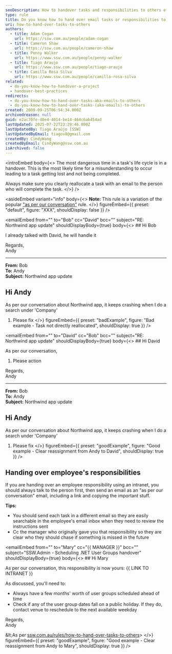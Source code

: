 ```yaml
---
seoDescription: How to handover tasks and responsibilities to others effectively, ensuring a smooth transition and minimizing misunderstandings.
type: rule
title: Do you know how to hand over email tasks or responsibilities to others?
uri: how-to-hand-over-tasks-to-others
authors:
  - title: Adam Cogan
    url: https://ssw.com.au/people/adam-cogan
  - title: Cameron Shaw
    url: https://ssw.com.au/people/cameron-shaw
  - title: Penny Walker
    url: https://www.ssw.com.au/people/penny-walker
  - title: Tiago Araujo
    url: https://www.ssw.com.au/people/tiago-araujo
  - title: Camilla Rosa Silva
    url: https://www.ssw.com.au/people/camilla-rosa-silva
related:
  - do-you-know-how-to-handover-a-project
  - handover-best-practices
redirects:
  - do-you-know-how-to-hand-over-tasks-aka-emails-to-others
  - do-you-know-how-to-hand-over-tasks-(aka-emails)-to-others
created: 2009-09-25T06:54:34.000Z
archivedreason: null
guid: e2ac70fe-d0e4-4014-be14-464c6ab454ad
lastUpdated: 2025-07-22T23:29:46.000Z
lastUpdatedBy: Tiago Araújo [SSW]
lastUpdatedByEmail: tiagov8@gmail.com
createdBy: CindyWang
createdByEmail: CindyWang@ssw.com.au
isArchived: false
---
```


<introEmbed
  body={<>
The most dangerous time in a task's life cycle is in a handover. This is the most likely time for a misunderstanding to occur leading to a task getting lost and not being completed.

Always make sure you clearly reallocate a task with an email to the person who will complete the task.
  </>}
/>

<asideEmbed
  variant="info"
  body={<>
    **Note:** This rule is a variation of the popular ["as per our conversation"](/as-per-our-conversation-emails) rule.
  </>}
  figureEmbed={{
    preset: "default",
    figure: "XXX",
    shouldDisplay: false
  }}
/>


<emailEmbed
  from=""
  to="Bob"
  cc="David"
  bcc=""
  subject="RE: Northwind app update"
  shouldDisplayBody={true}
  body={<>
    ## Hi Bob

I already talked with David, he will handle it

Regards,\
Andy

---

**From:** Bob\
**To:** Andy\
**Subject:** Northwind app update

## Hi Andy

As per our conversation about Northwind app, it keeps crashing when I do a search under 'Company'

1. Please fix
  </>}
  figureEmbed={{
    preset: "badExample",
    figure: "Bad example - Task not directly reallocated",
    shouldDisplay: true
  }}
/>

<emailEmbed
  from=""
  to="David"
  cc="Bob"
  bcc=""
  subject="RE: Northwind app update"
  shouldDisplayBody={true}
  body={<>
    ## Hi David

As per our conversation,

1. Please action

Regards,\
Andy

---

**From:** Bob\
**To:** Andy\
**Subject:** Northwind app update

## Hi Andy

As per our conversation about Northwind app, it keeps crashing when I do a search under 'Company'

1. Please fix
  </>}
  figureEmbed={{
    preset: "goodExample",
    figure: "Good example - Clear reassignment from Andy to David",
    shouldDisplay: true
  }}
/>

## Handing over employee's responsibilities

If you are handing over an employee responsibility using an intranet, you should always talk to the person first, then send an email as an "as per our conversation" email, including a link and copying the important stuff.

**Tips:**

* You should send each task in a different email so they are easily searchable in the employee's email inbox when they need to review the instructions sent
* Cc the manager who originally gave you that responsibility so they are clear who they should chase if something is missed in the future

<emailEmbed
  from=""
  to="Mary"
  cc="&#123;&#123; MANAGER &#125;&#125;"
  bcc=""
  subject="SSW.Admin - Scheduling .NET User Groups handover"
  shouldDisplayBody={true}
  body={<>
    ## Hi Mary

As per our conversation, this responsibility is now yours: &#123;&#123; LINK TO INTRANET &#125;&#125;

As discussed, you'll need to:

* Always have a few months' worth of user groups scheduled ahead of time
* Check if any of the user group dates fall on a public holiday. If they do, contact venue to reschedule to the next available weekday

Regards,\
Andy

\&lt;As per [ssw.com.au/rules/how-to-hand-over-tasks-to-others](/how-to-hand-over-tasks-to-others)&gt;
  </>}
  figureEmbed={{
    preset: "goodExample",
    figure: "Good example - Clear reassignment from Andy to Mary",
    shouldDisplay: true
  }}
/>
